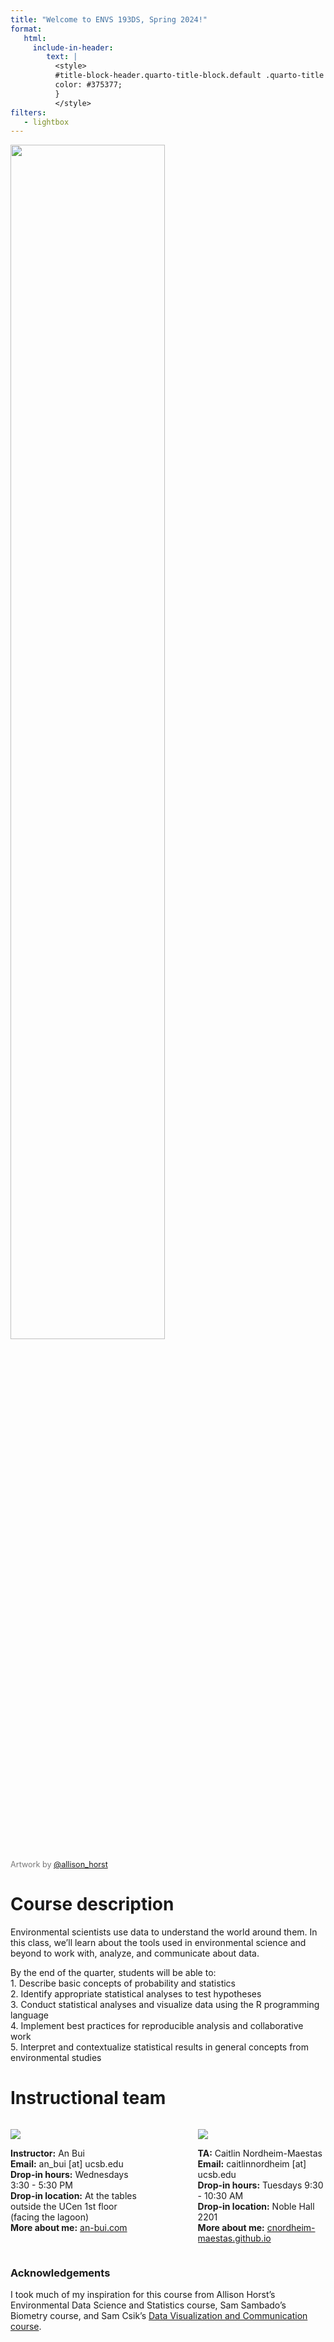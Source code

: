 ```yaml
---
title: "Welcome to ENVS 193DS, Spring 2024!"
format: 
   html:
     include-in-header: 
        text: |
          <style>
          #title-block-header.quarto-title-block.default .quarto-title .title {
          color: #375377;
          }
          </style>
filters:
   - lightbox
---
```

    
![](images/ef5356a8-a9ee-4a54-9b62-7e1c4cb9f723.png){fig-alt="Two fuzzy monsters standing side-by-side outside of a door frame through which is a magical wonderland of different R communities, with a “mind blown” rainbow coming out of the one closest to the door. A welcome mat says “Welcome.”." fig-align="center" width="70%" .lightbox}

::: {style="font-size: 90%; color: #787878;"}

Artwork by [@allison_horst](https://allisonhorst.com/)

:::

# Course description

Environmental scientists use data to understand the world around them. In this class, we'll learn about the tools used in environmental science and beyond to work with, analyze, and communicate about data. 

By the end of the quarter, students will be able to:  
1. Describe basic concepts of probability and statistics  
2. Identify appropriate statistical analyses to test hypotheses    
3. Conduct statistical analyses and visualize data using the R programming language  
4. Implement best practices for reproducible analysis and collaborative work  
5. Interpret and contextualize statistical results in general concepts from environmental studies    

# Instructional team

:::: {.columns}

::: {.column width="40%"}

![](images/headshot-square.JPG)

**Instructor:** An Bui  
**Email:** an_bui [at] ucsb.edu  
**Drop-in hours:** Wednesdays 3:30 - 5:30 PM  
**Drop-in location:** At the tables outside the UCen 1st floor (facing the lagoon)  
**More about me:** [an-bui.com](https://an-bui.com/)  
:::

::: {.column width="10%"}
<!-- empty column to create gap -->
:::

::: {.column width="40%"}

![](images/caitlin-headshot.jpeg)

**TA:** Caitlin Nordheim-Maestas  
**Email:** caitlinnordheim [at] ucsb.edu  
**Drop-in hours:** Tuesdays 9:30 - 10:30 AM   
**Drop-in location:** Noble Hall 2201   
**More about me:** [cnordheim-maestas.github.io](https://cnordheim-maestas.github.io/)   
:::

::::

### Acknowledgements

I took much of my inspiration for this course from Allison Horst's Environmental Data Science and Statistics course, Sam Sambado's Biometry course, and Sam Csik's [Data Visualization and Communication course](https://samanthacsik.github.io/EDS-240-data-viz/).  





